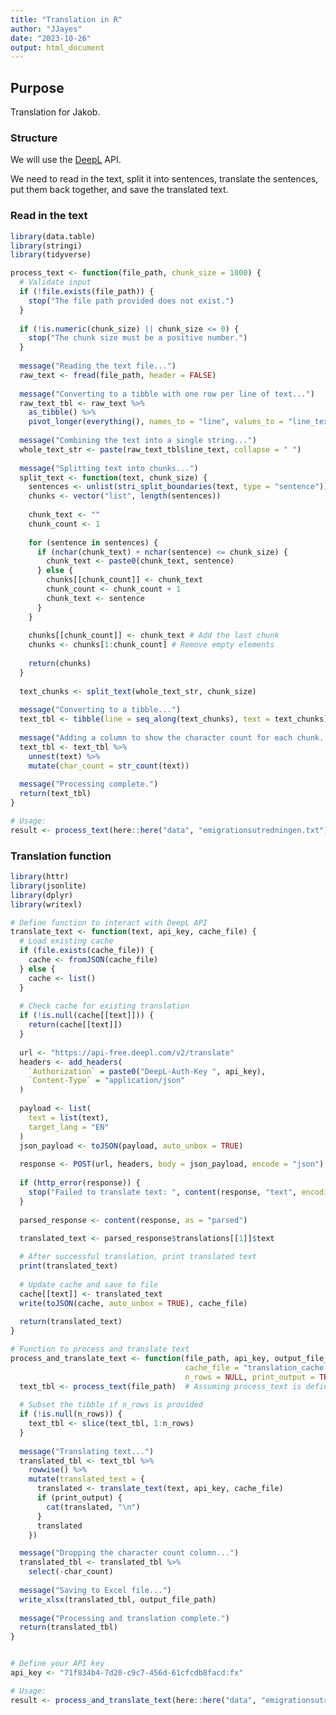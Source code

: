 ```yaml
---
title: "Translation in R"
author: "JJayes"
date: "2023-10-26"
output: html_document
---
```


## Purpose

Translation for Jakob.

### Structure

We will use the [DeepL](https://www.deepl.com/docs-api) API.

We need to read in the text, split it into sentences, translate the sentences, put them back together, and save the translated text.

### Read in the text

```r
library(data.table)
library(stringi)
library(tidyverse)

process_text <- function(file_path, chunk_size = 1000) {
  # Validate input
  if (!file.exists(file_path)) {
    stop("The file path provided does not exist.")
  }
  
  if (!is.numeric(chunk_size) || chunk_size <= 0) {
    stop("The chunk size must be a positive number.")
  }
  
  message("Reading the text file...")
  raw_text <- fread(file_path, header = FALSE)
  
  message("Converting to a tibble with one row per line of text...")
  raw_text_tbl <- raw_text %>% 
    as_tibble() %>%
    pivot_longer(everything(), names_to = "line", values_to = "line_text")
  
  message("Combining the text into a single string...")
  whole_text_str <- paste(raw_text_tbl$line_text, collapse = " ")
  
  message("Splitting text into chunks...")
  split_text <- function(text, chunk_size) {
    sentences <- unlist(stri_split_boundaries(text, type = "sentence"))
    chunks <- vector("list", length(sentences))
  
    chunk_text <- ""
    chunk_count <- 1
    
    for (sentence in sentences) {
      if (nchar(chunk_text) + nchar(sentence) <= chunk_size) {
        chunk_text <- paste0(chunk_text, sentence)
      } else {
        chunks[[chunk_count]] <- chunk_text
        chunk_count <- chunk_count + 1
        chunk_text <- sentence
      }
    }
    
    chunks[[chunk_count]] <- chunk_text # Add the last chunk
    chunks <- chunks[1:chunk_count] # Remove empty elements
    
    return(chunks)
  }
  
  text_chunks <- split_text(whole_text_str, chunk_size)
  
  message("Converting to a tibble...")
  text_tbl <- tibble(line = seq_along(text_chunks), text = text_chunks)
  
  message("Adding a column to show the character count for each chunk...")
  text_tbl <- text_tbl %>%
    unnest(text) %>%
    mutate(char_count = str_count(text))
  
  message("Processing complete.")
  return(text_tbl)
}

# Usage:
result <- process_text(here::here("data", "emigrationsutredningen.txt"))

```



### Translation function

```r
library(httr)
library(jsonlite)
library(dplyr)
library(writexl)

# Define function to interact with DeepL API
translate_text <- function(text, api_key, cache_file) {
  # Load existing cache
  if (file.exists(cache_file)) {
    cache <- fromJSON(cache_file)
  } else {
    cache <- list()
  }
  
  # Check cache for existing translation
  if (!is.null(cache[[text]])) {
    return(cache[[text]])
  }
  
  url <- "https://api-free.deepl.com/v2/translate"
  headers <- add_headers(
    `Authorization` = paste0("DeepL-Auth-Key ", api_key),
    `Content-Type` = "application/json"
  )
  
  payload <- list(
    text = list(text),
    target_lang = "EN"
  )
  json_payload <- toJSON(payload, auto_unbox = TRUE)
  
  response <- POST(url, headers, body = json_payload, encode = "json")
  
  if (http_error(response)) {
    stop("Failed to translate text: ", content(response, "text", encoding = "UTF-8"))
  }
  
  parsed_response <- content(response, as = "parsed")
  
  translated_text <- parsed_response$translations[[1]]$text

  # After successful translation, print translated text
  print(translated_text)
  
  # Update cache and save to file
  cache[[text]] <- translated_text
  write(toJSON(cache, auto_unbox = TRUE), cache_file)
  
  return(translated_text)
}

# Function to process and translate text
process_and_translate_text <- function(file_path, api_key, output_file_path, 
                                       cache_file = "translation_cache.json", 
                                       n_rows = NULL, print_output = TRUE) {
  text_tbl <- process_text(file_path)  # Assuming process_text is defined as before
  
  # Subset the tibble if n_rows is provided
  if (!is.null(n_rows)) {
    text_tbl <- slice(text_tbl, 1:n_rows)
  }
  
  message("Translating text...")
  translated_tbl <- text_tbl %>%
    rowwise() %>%
    mutate(translated_text = {
      translated <- translate_text(text, api_key, cache_file)
      if (print_output) {
        cat(translated, "\n")
      }
      translated
    })

  message("Dropping the character count column...")
  translated_tbl <- translated_tbl %>%
    select(-char_count)
  
  message("Saving to Excel file...")
  write_xlsx(translated_tbl, output_file_path)
  
  message("Processing and translation complete.")
  return(translated_tbl)
}


# Define your API key
api_key <- "71f834b4-7d20-c9c7-456d-61cfcdb8facd:fx"

# Usage:
result <- process_and_translate_text(here::here("data", "emigrationsutredningen.txt"), api_key, "output.xlsx", n_rows = 15)

```